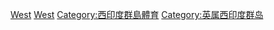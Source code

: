 [[Category:各國板球|West]]
[[Category:加勒比海地區板球|West]]
[[Category:西印度群島體育|Category:西印度群島體育]]
[[Category:英属西印度群岛|Category:英属西印度群岛]]